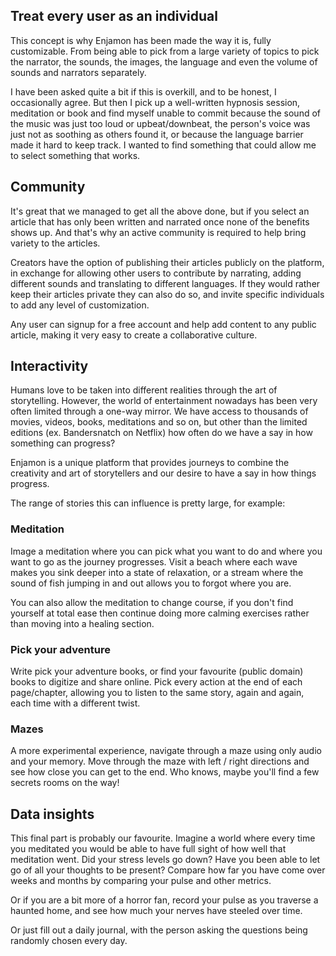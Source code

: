 <PageTitle title="The Enjamon Philosophy" />

## Treat every user as an individual

This concept is why Enjamon has been made the way it is, fully customizable. From being able to pick from a large variety of topics to pick the narrator, the sounds, the images, the language and even the volume of sounds and narrators separately.

I have been asked quite a bit if this is overkill, and to be honest, I occasionally agree. But then I pick up a well-written hypnosis session, meditation or book and find myself unable to commit because the sound of the music was just too loud or upbeat/downbeat, the person's voice was just not as soothing as others found it, or because the language barrier made it hard to keep track. I wanted to find something that could allow me to select something that works.

## Community

It's great that we managed to get all the above done, but if you select an article that has only been written and narrated once none of the benefits shows up. And that's why an active community is required to help bring variety to the articles.

Creators have the option of publishing their articles publicly on the platform, in exchange for allowing other users to contribute by narrating, adding different sounds and translating to different languages. If they would rather keep their articles private they can also do so, and invite specific individuals to add any level of customization.

Any user can signup for a free account and help add content to any public article, making it very easy to create a collaborative culture.

## Interactivity

Humans love to be taken into different realities through the art of storytelling. However, the world of entertainment nowadays has been very often limited through a one-way mirror. We have access to thousands of movies, videos, books, meditations and so on, but other than the limited editions (ex. Bandersnatch on Netflix) how often do we have a say in how something can progress?

Enjamon is a unique platform that provides journeys to combine the creativity and art of storytellers and our desire to have a say in how things progress.

The range of stories this can influence is pretty large, for example:

### Meditation

Image a meditation where you can pick what you want to do and where you want to go as the journey progresses. Visit a beach where each wave makes you sink deeper into a state of relaxation, or a stream where the sound of fish jumping in and out allows you to forgot where you are.

You can also allow the meditation to change course, if you don't find yourself at total ease then continue doing more calming exercises rather than moving into a healing section.

### Pick your adventure

Write pick your adventure books, or find your favourite (public domain) books to digitize and share online. Pick every action at the end of each page/chapter, allowing you to listen to the same story, again and again, each time with a different twist.

### Mazes

A more experimental experience, navigate through a maze using only audio and your memory. Move through the maze with left / right directions and see how close you can get to the end. Who knows, maybe you'll find a few secrets rooms on the way!

## Data insights

This final part is probably our favourite. Imagine a world where every time you meditated you would be able to have full sight of how well that meditation went. Did your stress levels go down? Have you been able to let go of all your thoughts to be present? Compare how far you have come over weeks and months by comparing your pulse and other metrics. 

Or if you are a bit more of a horror fan, record your pulse as you traverse a haunted home, and see how much your nerves have steeled over time.

Or just fill out a daily journal, with the person asking the questions being randomly chosen every day.

